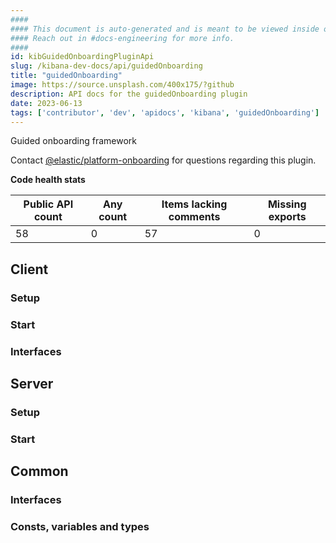 ```yaml
---
####
#### This document is auto-generated and is meant to be viewed inside our experimental, new docs system.
#### Reach out in #docs-engineering for more info.
####
id: kibGuidedOnboardingPluginApi
slug: /kibana-dev-docs/api/guidedOnboarding
title: "guidedOnboarding"
image: https://source.unsplash.com/400x175/?github
description: API docs for the guidedOnboarding plugin
date: 2023-06-13
tags: ['contributor', 'dev', 'apidocs', 'kibana', 'guidedOnboarding']
---
```


Guided onboarding framework

Contact [@elastic/platform-onboarding](https://github.com/orgs/elastic/teams/platform-onboarding) for questions regarding this plugin.

**Code health stats**

| Public API count  | Any count | Items lacking comments | Missing exports |
|-------------------|-----------|------------------------|-----------------|
| 58 | 0 | 57 | 0 |

## Client

### Setup
<DocDefinitionList data={[guidedOnboardingObj.client.setup]}/>

### Start
<DocDefinitionList data={[guidedOnboardingObj.client.start]}/>

### Interfaces
<DocDefinitionList data={guidedOnboardingObj.client.interfaces}/>

## Server

### Setup
<DocDefinitionList data={[guidedOnboardingObj.server.setup]}/>

### Start
<DocDefinitionList data={[guidedOnboardingObj.server.start]}/>

## Common

### Interfaces
<DocDefinitionList data={guidedOnboardingObj.common.interfaces}/>

### Consts, variables and types
<DocDefinitionList data={guidedOnboardingObj.common.misc}/>


